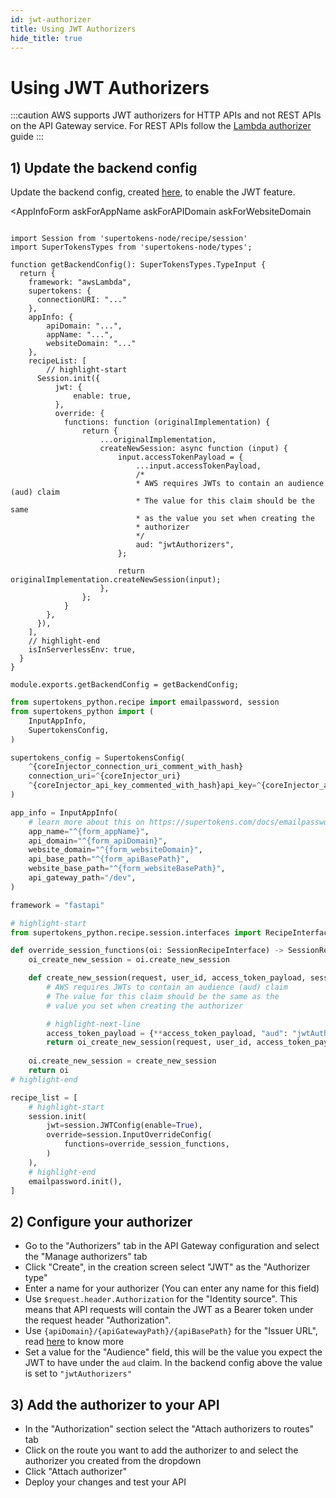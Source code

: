 ```yaml
---
id: jwt-authorizer
title: Using JWT Authorizers
hide_title: true
---
```


<!-- COPY DOCS -->
<!-- ./emailpassword/serverless/with-aws-lambda/jwt-authorizer.mdx -->


# Using JWT Authorizers

:::caution
AWS supports JWT authorizers for HTTP APIs and not REST APIs on the API Gateway service. For REST APIs follow the [Lambda authorizer](./authorizer) guide
:::

## 1) Update the backend config

Update the backend config, created [here](./backend-config#3-create-a-backend-config-function), to enable the JWT feature.

<AppInfoForm
    askForAppName
    askForAPIDomain
    askForWebsiteDomain
>

<CoreInjector>
<BackendSDKTabs disableGolang>

<TabItem value="nodejs">

```tsx title="config.ts"

import Session from 'supertokens-node/recipe/session'
import SuperTokensTypes from 'supertokens-node/types';

function getBackendConfig(): SuperTokensTypes.TypeInput {
  return {
    framework: "awsLambda",
    supertokens: {
      connectionURI: "..."
    },
    appInfo: {
        apiDomain: "...",
        appName: "...",
        websiteDomain: "..."
    },
    recipeList: [
        // highlight-start
      Session.init({
          jwt: {
              enable: true,
          },
          override: {
            functions: function (originalImplementation) {
                return {
                    ...originalImplementation,
                    createNewSession: async function (input) {
                        input.accessTokenPayload = {
                            ...input.accessTokenPayload,
                            /*
                            * AWS requires JWTs to contain an audience (aud) claim
                            * The value for this claim should be the same
                            * as the value you set when creating the
                            * authorizer
                            */
                            aud: "jwtAuthorizers",
                        };

                        return originalImplementation.createNewSession(input);
                    },
                };
            }
        },
      }),
    ],
    // highlight-end
    isInServerlessEnv: true,
  }
}

module.exports.getBackendConfig = getBackendConfig;

```
</TabItem>

<TabItem value="python">

```python title="config.py"
from supertokens_python.recipe import emailpassword, session
from supertokens_python import (
    InputAppInfo,
    SupertokensConfig,
)

supertokens_config = SupertokensConfig(
    ^{coreInjector_connection_uri_comment_with_hash}
    connection_uri=^{coreInjector_uri}
    ^{coreInjector_api_key_commented_with_hash}api_key=^{coreInjector_api_key}
)

app_info = InputAppInfo(
    # learn more about this on https://supertokens.com/docs/emailpassword/appinfo
    app_name="^{form_appName}",
    api_domain="^{form_apiDomain}",
    website_domain="^{form_websiteDomain}",
    api_base_path="^{form_apiBasePath}",
    website_base_path="^{form_websiteBasePath}",
    api_gateway_path="/dev",
)

framework = "fastapi"

# highlight-start
from supertokens_python.recipe.session.interfaces import RecipeInterface as SessionRecipeInterface, SessionContainer

def override_session_functions(oi: SessionRecipeInterface) -> SessionRecipeInterface:
    oi_create_new_session = oi.create_new_session

    def create_new_session(request, user_id, access_token_payload, session_data, user_context) -> SessionContainer:
        # AWS requires JWTs to contain an audience (aud) claim
        # The value for this claim should be the same as the
        # value you set when creating the authorizer

        # highlight-next-line
        access_token_payload = {**access_token_payload, "aud": "jwtAuthorizers"}
        return oi_create_new_session(request, user_id, access_token_payload, session_data, user_context)
    
    oi.create_new_session = create_new_session
    return oi
# highlight-end

recipe_list = [
    # highlight-start
    session.init(
        jwt=session.JWTConfig(enable=True),
        override=session.InputOverrideConfig(
            functions=override_session_functions,
        )
    ),
    # highlight-end
    emailpassword.init(),
]
```

</TabItem>


</BackendSDKTabs>
</CoreInjector>

</AppInfoForm>

## 2) Configure your authorizer

- Go to the "Authorizers" tab in the API Gateway configuration and select the "Manage authorizers" tab
- Click "Create", in the creation screen select "JWT" as the "Authorizer type"
- Enter a name for your authorizer (You can enter any name for this field)
- Use `$request.header.Authorization` for the "Identity source". This means that API requests will contain the JWT as a Bearer token under the request header "Authorization".
- Use `{apiDomain}/{apiGatewayPath}/{apiBasePath}` for the "Issuer URL", read [here](../../common-customizations/sessions/with-jwt/get-jwks-and-issuer#issuer) to know more
- Set a value for the "Audience" field, this will be the value you expect the JWT to have under the `aud` claim. In the backend config above the value is set to `"jwtAuthorizers"`

## 3) Add the authorizer to your API
- In the "Authorization" section select the "Attach authorizers to routes" tab
- Click on the route you want to add the authorizer to and select the authorizer you created from the dropdown
- Click "Attach authorizer"
- Deploy your changes and test your API
